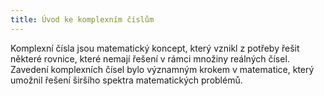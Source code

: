 ```yaml
---
title: Úvod ke komplexním číslům
---
```


Komplexní čísla jsou matematický koncept, který vznikl z potřeby řešit některé rovnice, které nemají řešení v rámci množiny reálných čísel. Zavedení komplexních čísel bylo významným krokem v matematice, který umožnil řešení širšího spektra matematických problémů.
